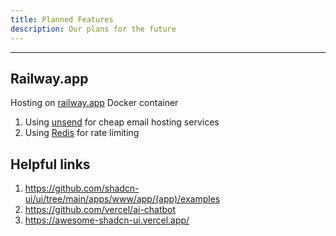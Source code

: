 ```yaml
---
title: Planned Features
description: Our plans for the future
---
```


---
## Railway.app
Hosting on [railway.app](https://railway.app) Docker container

1. Using [unsend](https://unsend.dev/) for cheap email hosting services
2. Using [Redis](https://redis.io) for rate limiting

## Helpful links

1. https://github.com/shadcn-ui/ui/tree/main/apps/www/app/(app)/examples
2. https://github.com/vercel/ai-chatbot
3. https://awesome-shadcn-ui.vercel.app/